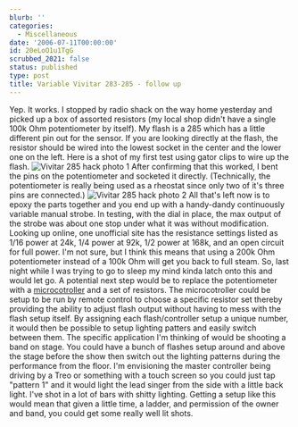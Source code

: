```yaml
---
blurb: ''
categories:
  - Miscellaneous
date: '2006-07-11T00:00:00'
id: 20eLoO1u1TgG
scrubbed_2021: false
status: published
type: post
title: Variable Vivitar 283-285 - follow up
---
```


Yep. It works. I stopped by radio shack on the way home yesterday
and picked up a box of assorted resistors (my local shop didn't
have a single 100k Ohm potentiometer by itself). My flash is a 285
which has a little different pin out for the sensor. If you are
looking directly at the flash, the resistor should be wired into
the lowest socket in the center and the lower one on the left. Here
is a shot of my first test using gator clips to wire up the flash.
![Vivitar 285 hack photo 1](http://www.alanwsmith.com/blog/wp-content/uploads/20060710-212242-01.jpg "Vivitar 285 hack photo 1")
After confirming that this worked, I bent the pins on the
potentiometer and socketed it directly. (Technically, the
potentiometer is really being used as a rheostat since only two of
it's three pins are connected.)
![Vivitar 285 hack photo 2](http://www.alanwsmith.com/blog/wp-content/uploads/20060710-212406-01.jpg "Vivitar 285 hack photo 2")
All that's left now is to epoxy the parts together and you end up
with a handy-dandy continuously variable manual strobe. In testing,
with the dial in place, the max output of the strobe was about one
stop under what it was without modification. Looking up online, one
unofficial site has the resistance settings listed as 1/16 power at
24k, 1/4 power at 92k, 1/2 power at 168k, and an open circuit for
full power. I'm not sure, but I think this means that using a 200k
Ohm potentiometer instead of a 100k Ohm will get you back to full
steam. So, last night while I was trying to go to sleep my mind
kinda latch onto this and would let go. A potential next step would
be to replace the potentiometer with a
[microcotroller](http://en.wikipedia.org/wiki/Microcontroller) and
a set of resistors. The microcotroller could be setup to be run by
remote control to choose a specific resistor set thereby providing
the ability to adjust flash output without having to mess with the
flash setup itself. By assigning each flash/controller setup a
unique number, it would then be possible to setup lighting patters
and easily switch between them. The specific application I'm
thinking of would be shooting a band on stage. You could have a
bunch of flashes setup around and above the stage before the show
then switch out the lighting patterns during the performance from
the floor. I'm envisioning the master controller being driving by a
Treo or something with a touch screen so you could just tap
"pattern 1" and it would light the lead singer from the side with a
little back light. I've shot in a lot of bars with shitty lighting.
Getting a setup like this would mean that given a little time, a
ladder, and permission of the owner and band, you could get some
really well lit shots.
